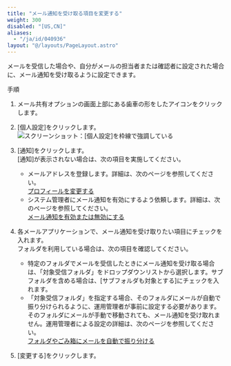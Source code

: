 ```yaml
---
title: "メール通知を受け取る項目を変更する"
weight: 300
disabled: "[US,CN]"
aliases:
  - "/ja/id/040936"
layout: "@/layouts/PageLayout.astro"
---
```




メールを受信した場合や、自分がメールの担当者または確認者に設定された場合に、メール通知を受け取るように設定できます。

<Heading id="m_list_notify_m_notify_item_10">手順</Heading>

1. メール共有オプションの画面上部にある歯車の形をしたアイコンをクリックします。

1. [個人設定]をクリックします。  
    <Img src="/k/kintone/img-ja/m_notify_item_01.png" alt="スクリーンショット：[個人設定]を枠線で強調している" />

1. [通知]をクリックします。  
[通知]が表示されない場合は、次の項目を実施してください。

   * メールアドレスを登録します。詳細は、次のページを参照してください。  
     [プロフィールを変更する](/general/ja/id/020412.html)
   * システム管理者にメール通知を有効にするよう依頼します。詳細は、次のページを参照してください。  
     [メール通知を有効または無効にする](/k/ja/id/040938.html)

1. 各メールアプリケーションで、メール通知を受け取りたい項目にチェックを入れます。  
フォルダを利用している場合は、次の項目を確認してください。

   * 特定のフォルダでメールを受信したときにメール通知を受け取る場合は、「対象受信フォルダ」をドロップダウンリストから選択します。サブフォルダを含める場合は、[サブフォルダも対象とする]にチェックを入れます。
   * 「対象受信フォルダ」を指定する場合、そのフォルダにメールが自動で振り分けられるように、運用管理者が事前に設定する必要があります。そのフォルダにメールが手動で移動されても、メール通知を受け取れません。運用管理者による設定の詳細は、次のページを参照してください。  
     [フォルダやごみ箱にメールを自動で振り分ける](/k/ja/id/040963.html)

1. [変更する]をクリックします。

